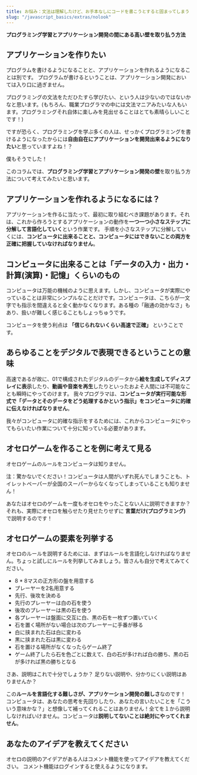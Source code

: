 ```yaml
---
title: お悩み：文法は理解したけど、お手本なしにコードを書こうとすると固まってしまう
slug: "/javascript_basics/extras/nolook"
---
```


**プログラミング学習とアプリケーション開発の間にある高い壁を取り払う方法**

## アプリケーションを作りたい

プログラムを書けるようになることと、アプリケーションを作れるようになることは別です。
プログラムが書けるということは、アプリケーション開発においては入り口に過ぎません。

プログラミングの文法をただひたすら学びたい、という人は少ないのではないかなと思います。(もちろん、職業プログラマの中には文法マニアみたいな人もいます。プログラミングそれ自体に楽しみを見出せることはとても素晴らしいことです！)

ですが恐らく、プログラミングを学ぶ多くの人は、せっかくプログラミングを書けるようになったからには**自由自在にアプリケーションを開発出来るようになりたい**と思っていますよね！？

僕もそうでした！

このコラムでは、**プログラミング学習とアプリケーション開発の壁**を取り払う方法について考えてみたいと思います。

## アプリケーションを作れるようになるには？

アプリケーションを作るに当たって、最初に取り組むべき課題があります。それは、これから作ろうとするアプリケーションの動作を**一つ一つ小さなステップに分解して言語化していく**という作業です。
手順を小さなステップに分解していくには、**コンピュータに出来ることと、コンピュータにはできないことの両方を正確に把握していなければなりません**。

## コンピュータに出来ることは「データの入力・出力・計算(演算)・記憶」くらいのもの

コンピュータは万能の機械のように思えます。しかし、コンピュータが実際にやっていることは非常にシンプルなことだけです。コンピュータは、こちらが一文字でも指示を間違えると全く動かなくなります。ある種の「融通の効かなさ」もあり、扱いが難しく感じることもしょっちゅうです。

コンピュータを使う利点は **「信じられないくらい高速で正確」** ということです。

## あらゆることをデジタルで表現できるということの意味

高速であるが故に、01で構成されたデジタルのデータから**絵を生成してディスプレイに表示**したり、**動画や音楽を再生**したりといったおよそ人間には不可能なことも瞬時にやってのけます。
我々プログラマは、**コンピュータが実行可能な形式で「データとそのデータをどう処理するかという指示」をコンピュータに的確に伝えなければなりません**。

我々がコンピュータに的確な指示をするためには、これからコンピュータにやってもらいたい作業について十分に知っている必要があります。

## オセロゲームを作ることを例に考えて見る

オセロゲームのルールをコンピュータは知りません。

注：驚かないでください！コンピュータは人間がいずれ死んでしまうことも、トイレットペーパーが全国のスーパーからなくなってしまっていることも知りません！

あなたはオセロのゲームを一度もオセロをやったことない人に説明できますか？それも、実際にオセロを触らせたり見せたりせずに **言葉だけ(プログラミング)** で説明するのです！

## オセロゲームの要素を列挙する

オセロのルールを説明するためには、まずはルールを言語化しなければなりません。ちょっと試しにルールを列挙してみましょう。皆さんも自分で考えてみてください。

- 8 * 8マスの正方形の盤を用意する
- プレーヤーを2名用意する
- 先行、後攻を決める
- 先行のプレーヤーは白の石を使う
- 後攻のプレーヤーは黒の石を使う
- 各プレーヤーは盤面に交互に白、黒の石を一枚ずつ置いていく
- 石を置く場所がない場合は次のプレーヤーに手番が移る
- 白に挟まれた石は白に変わる
- 黒に挟まれた石は黒に変わる
- 石を置ける場所がなくなったらゲーム終了
- ゲーム終了したら石を色ごとに数えて、白の石が多ければ白の勝ち、黒の石が多ければ黒の勝ちとなる

さあ、説明はこれで十分でしょうか？
足りない説明や、分かりにくい説明はありませんか？

この**ルールを言語化する難しさが、アプリケーション開発の難しさ**なのです！
コンピュータは、あなたの思考を先回りしたり、あなたの言いたいことを「こういう意味かな？」と想像して補ってくれることはありません！全てを１から説明しなければいけません。コンピュータは**説明してないことは絶対にやってくれません**。

## あなたのアイデアを教えてください

オセロの説明のアイデアがある人はコメント機能を使ってアイデアを教えてください。
コメント機能はログインすると使えるようになります。
